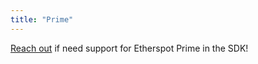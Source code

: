 ```yaml
---
title: "Prime"
---
```


[Reach out](https://github.com/rhinestonewtf/sdk/issues) if need support for Etherspot Prime in the SDK!
